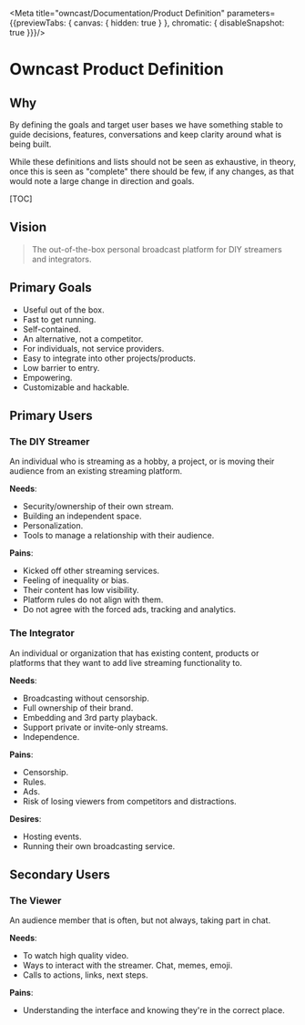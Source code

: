 
<Meta title="owncast/Documentation/Product Definition" parameters={{previewTabs: { canvas: { hidden: true } }, chromatic: { disableSnapshot: true }}}/>

# Owncast Product Definition

## Why

By defining the goals and target user bases we have something stable to guide decisions, features, conversations and keep clarity around what is being built.

While these definitions and lists should not be seen as exhaustive, in theory, once this is seen as "complete" there should be few, if any changes, as that would note a large change in direction and goals.

[TOC]

## Vision

> The out-of-the-box personal broadcast platform for DIY streamers and integrators.

## Primary Goals

- Useful out of the box.
- Fast to get running.
- Self-contained.
- An alternative, not a competitor.
- For individuals, not service providers.
- Easy to integrate into other projects/products.
- Low barrier to entry.
- Empowering.
- Customizable and hackable.

## Primary Users

### The DIY Streamer

An individual who is streaming as a hobby, a project, or is moving their audience from an existing streaming platform.

**Needs**:

- Security/ownership of their own stream.
- Building an independent space.
- Personalization.
- Tools to manage a relationship with their audience.

**Pains**:

- Kicked off other streaming services.
- Feeling of inequality or bias.
- Their content has low visibility.
- Platform rules do not align with them.
- Do not agree with the forced ads, tracking and analytics.

### The Integrator

An individual or organization that has existing content, products or platforms that they want to add live streaming functionality to.

**Needs**:

- Broadcasting without censorship.
- Full ownership of their brand.
- Embedding and 3rd party playback.
- Support private or invite-only streams.
- Independence.

**Pains**:

- Censorship.
- Rules.
- Ads.
- Risk of losing viewers from competitors and distractions.

**Desires**:

- Hosting events.
- Running their own broadcasting service.

## Secondary Users

### The Viewer

An audience member that is often, but not always, taking part in chat.

**Needs**:

- To watch high quality video.
- Ways to interact with the streamer. Chat, memes, emoji.
- Calls to actions, links, next steps.

**Pains**:

- Understanding the interface and knowing they're in the correct place.

